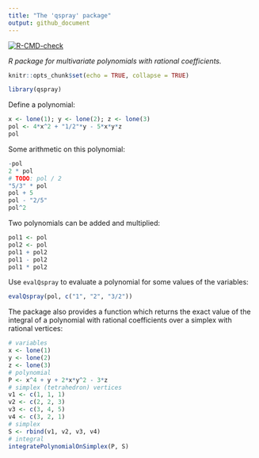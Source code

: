```yaml
---
title: "The 'qspray' package"
output: github_document
---
```


<!-- badges: start -->
[![R-CMD-check](https://github.com/stla/qspray/workflows/R-CMD-check/badge.svg)](https://github.com/stla/qspray/actions)
<!-- badges: end -->

*R package for multivariate polynomials with rational coefficients.*

```r
knitr::opts_chunk$set(echo = TRUE, collapse = TRUE)
```

```r
library(qspray)
```

Define a polynomial:

```r
x <- lone(1); y <- lone(2); z <- lone(3)
pol <- 4*x^2 + "1/2"*y - 5*x*y*z
pol
```

Some arithmetic on this polynomial:

```r
-pol
2 * pol
# TODO: pol / 2
"5/3" * pol
pol + 5
pol - "2/5"
pol^2
```

Two polynomials can be added and multiplied:

```r
pol1 <- pol
pol2 <- pol
pol1 + pol2
pol1 - pol2
pol1 * pol2
```

Use `evalQspray` to evaluate a polynomial for some values of the variables:

```r
evalQspray(pol, c("1", "2", "3/2"))
```

The package also provides a function which returns the exact value of the 
integral of a polynomial with rational coefficients over a simplex with 
rational vertices:

```r
# variables
x <- lone(1)
y <- lone(2)
z <- lone(3)
# polynomial
P <- x^4 + y + 2*x*y^2 - 3*z
# simplex (tetrahedron) vertices
v1 <- c(1, 1, 1)
v2 <- c(2, 2, 3)
v3 <- c(3, 4, 5)
v4 <- c(3, 2, 1)
# simplex
S <- rbind(v1, v2, v3, v4)
# integral
integratePolynomialOnSimplex(P, S)
```